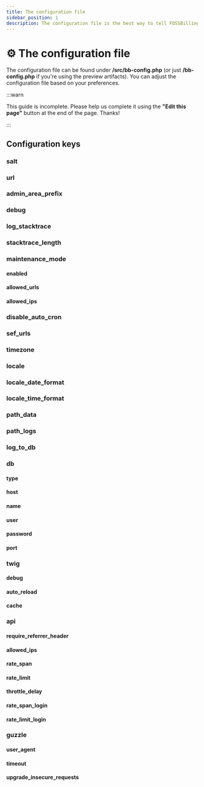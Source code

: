```yaml
---
title: The configuration file
sidebar_position: 1
description: The configuration file is the best way to tell FOSSBilling how to run. In this guide, we will cover your options to configure FOSSBilling.
---
```


# ⚙️ The configuration file
The configuration file can be found under **/src/bb-config.php** (or just **/bb-config.php** if you're using the preview artifacts). You can adjust the configuration file based on your preferences.

:::warn

This guide is incomplete. Please help us complete it using the **"Edit this page"** button at the end of the page. Thanks!

:::

## Configuration keys
### salt
### url
### admin_area_prefix
### debug
### log_stacktrace
### stacktrace_length
### maintenance_mode
#### enabled
#### allowed_urls
#### allowed_ips
### disable_auto_cron
### sef_urls
### timezone
### locale
### locale_date_format
### locale_time_format
### path_data
### path_logs
### log_to_db
### db
#### type
#### host
#### name
#### user
#### password
#### port
### twig
#### debug
#### auto_reload
#### cache
### api
#### require_referrer_header
#### allowed_ips
#### rate_span
#### rate_limit
#### throttle_delay
#### rate_span_login
#### rate_limit_login
### guzzle
#### user_agent
#### timeout
#### upgrade_insecure_requests
